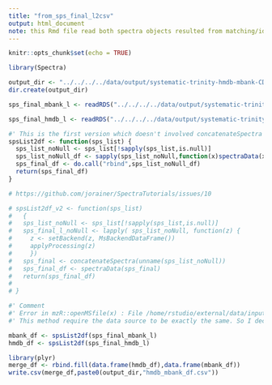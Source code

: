 ```yaml
---
title: "from_sps_final_l2csv"
output: html_document
note: this Rmd file read both spectra objects resulted from matching/identification with mbank & hmdb (sps_final_mbank_l & sps_final_hmdb_l); and results in hmdb_mbank_df.csv
---
```


```r
knitr::opts_chunk$set(echo = TRUE)

```

```r
library(Spectra)
```


```r
output_dir <- "../../../../data/output/systematic-trinity-hmdb-mbank-CD-052421/HILICpos/test_sps_operation/"
dir.create(output_dir)
```

```r
sps_final_mbank_l <- readRDS("../../../../data/output/systematic-trinity-hmdb-mbank-CD-052421/HILICpos/massbank_search_agst_Sign_list/matches_0.4/sps_final_l_mbank_matched.Rds", refhook = NULL)

sps_final_hmdb_l <- readRDS("../../../../data/output/systematic-trinity-hmdb-mbank-CD-052421/HILICpos/hmdb_search_agst_Sign_list/matches_0.4/sps_final_l_hmdb_matched.Rds", refhook = NULL)
```

```r
#' This is the first version which doesn't involved concatenateSpectra
spsList2df <- function(sps_list) {
  sps_list_noNull <- sps_list[!sapply(sps_list,is.null)]
  sps_list_noNull_df <- sapply(sps_list_noNull,function(x)spectraData(x))
  sps_final_df <- do.call("rbind",sps_list_noNull_df)
  return(sps_final_df)
}
```

```r
# https://github.com/jorainer/SpectraTutorials/issues/10

# spsList2df_v2 <- function(sps_list) 
#   {
#   sps_list_noNull <- sps_list[!sapply(sps_list,is.null)]
#   sps_final_l_noNull <- lapply( sps_list_noNull, function(z) {
#     z <- setBackend(z, MsBackendDataFrame())
#     applyProcessing(z)
#     })
#   sps_final <- concatenateSpectra(unname(sps_list_noNull))
#   sps_final_df <- spectraData(sps_final)
#   return(sps_final_df)
#   
# }

#' Comment
#' Error in mzR::openMSfile(x) : File /home/rstudio/external/data/input/04282021_Rafi_HILIC_pos_AX_DeepScan/mzML/ddMS# 2_scan/ID_01.mzML not found
#' This method require the data source to be exactly the same. So I decide to drop this method as I may encounter problem to look back at those data.

```


```r
mbank_df <- spsList2df(sps_final_mbank_l)
hmdb_df <- spsList2df(sps_final_hmdb_l)
```

```r
library(plyr)
merge_df <- rbind.fill(data.frame(hmdb_df),data.frame(mbank_df))
write.csv(merge_df,paste0(output_dir,"hmdb_mbank_df.csv"))
```


